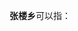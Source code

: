 '''张楼乡'''可以指：
{{PRC admin/disambig|37/08/26/207/000|41/13/81/301/000|41/17/27/211/000}}
{{disambig|cat=三字中国乡名消歧义}}